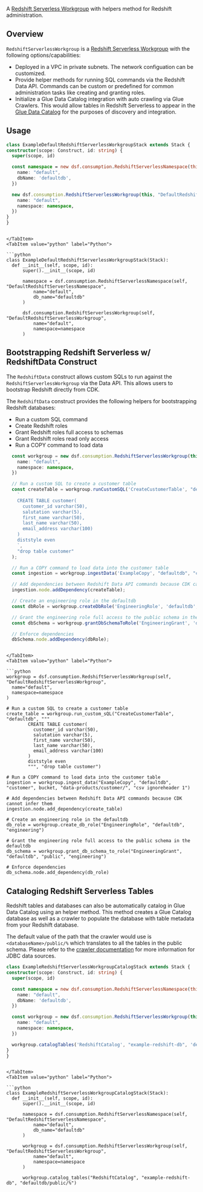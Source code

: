 [//]: # (This file is generated, do not modify directly, update the README.md in framework/src/consumption)

A [Redshift Serverless Workgroup](https://docs.aws.amazon.com/redshift/latest/mgmt/serverless-workgroup-namespace.html) with helpers method for Redshift administration. 

## Overview
`RedshiftServerlessWorkgroup` is a [Redshift Serverless Workgroup](https://docs.aws.amazon.com/redshift/latest/mgmt/serverless-workgroup-namespace.html) with the following options/capabilities:
- Deployed in a VPC in private subnets. The network configuation can be customized.
- Provide helper methods for running SQL commands via the Redshift Data API. Commands can be custom or predefined for common administration tasks like creating and granting roles.
- Initialize a Glue Data Catalog integration with auto crawling via Glue Crawlers. This would allow tables in Redshift Serverless to appear in the [Glue Data Catalog](https://docs.aws.amazon.com/glue/latest/dg/catalog-and-crawler.html) for the purposes of discovery and integration.

## Usage

<Tabs>
  <TabItem value="typescript" label="TypeScript" default>

  ```typescript
class ExampleDefaultRedshiftServerlessWorkgroupStack extends Stack {
  constructor(scope: Construct, id: string) {
    super(scope, id)

    const namespace = new dsf.consumption.RedshiftServerlessNamespace(this, 'DefaultRedshiftServerlessNamespace', {
      name: "default",
      dbName: 'defaultdb',
    })

    new dsf.consumption.RedshiftServerlessWorkgroup(this, "DefaultRedshiftServerlessWorkgroup", {
      name: "default",
      namespace: namespace,
    })
  }
}
  ```
  
  ```mdx-code-block
  
  </TabItem>
  <TabItem value="python" label="Python">

  ```python
class ExampleDefaultRedshiftServerlessWorkgroupStack(Stack):
    def __init__(self, scope, id):
        super().__init__(scope, id)

        namespace = dsf.consumption.RedshiftServerlessNamespace(self, "DefaultRedshiftServerlessNamespace",
            name="default",
            db_name="defaultdb"
        )

        dsf.consumption.RedshiftServerlessWorkgroup(self, "DefaultRedshiftServerlessWorkgroup",
            name="default",
            namespace=namespace
        )
  ```

  </TabItem>
</Tabs>

## Bootstrapping Redshift Serverless w/ RedshiftData Construct

The `RedshiftData` construct allows custom SQLs to run against the `RedshiftServerlessWorkgroup` via the Data API. This allows users to bootstrap Redshift directly from CDK.

The `RedshiftData` construct provides the following helpers for bootstrapping Redshift databases:
- Run a custom SQL command
- Create Redshift roles
- Grant Redshift roles full access to schemas
- Grant Redshift roles read only access
- Run a COPY command to load data 

<Tabs>
  <TabItem value="typescript" label="TypeScript" default>

  ```typescript
    const workgroup = new dsf.consumption.RedshiftServerlessWorkgroup(this, "DefaultRedshiftServerlessWorkgroup", {
      name: "default",
      namespace: namespace,
    })

    // Run a custom SQL to create a customer table
    const createTable = workgroup.runCustomSQL('CreateCustomerTable', "defaultdb",
      `
      CREATE TABLE customer(
        customer_id varchar(50),
        salutation varchar(5),
        first_name varchar(50),
        last_name varchar(50),
        email_address varchar(100)
      )
      diststyle even
      `,
      "drop table customer"
    );

    // Run a COPY command to load data into the customer table
    const ingestion = workgroup.ingestData('ExampleCopy', "defaultdb", "customer", bucket, "data-products/customer/", "csv ignoreheader 1");

    // Add dependencies between Redshift Data API commands because CDK cannot infer them
    ingestion.node.addDependency(createTable);

    // Create an engineering role in the defaultdb
    const dbRole = workgroup.createDbRole('EngineeringRole', 'defaultdb', 'engineering');

    // Grant the engineering role full access to the public schema in the defaultdb
    const dbSchema = workgroup.grantDbSchemaToRole('EngineeringGrant', 'defaultdb', 'public', 'engineering');

    // Enforce dependencies
    dbSchema.node.addDependency(dbRole);
  ```
  
  ```mdx-code-block
  
  </TabItem>
  <TabItem value="python" label="Python">

  ```python
workgroup = dsf.consumption.RedshiftServerlessWorkgroup(self, "DefaultRedshiftServerlessWorkgroup",
    name="default",
    namespace=namespace
)

# Run a custom SQL to create a customer table
create_table = workgroup.run_custom_sQL("CreateCustomerTable", "defaultdb", """
          CREATE TABLE customer(
            customer_id varchar(50),
            salutation varchar(5),
            first_name varchar(50),
            last_name varchar(50),
            email_address varchar(100)
          )
          diststyle even
          """, "drop table customer")

# Run a COPY command to load data into the customer table
ingestion = workgroup.ingest_data("ExampleCopy", "defaultdb", "customer", bucket, "data-products/customer/", "csv ignoreheader 1")

# Add dependencies between Redshift Data API commands because CDK cannot infer them
ingestion.node.add_dependency(create_table)

# Create an engineering role in the defaultdb
db_role = workgroup.create_db_role("EngineeringRole", "defaultdb", "engineering")

# Grant the engineering role full access to the public schema in the defaultdb
db_schema = workgroup.grant_db_schema_to_role("EngineeringGrant", "defaultdb", "public", "engineering")

# Enforce dependencies
db_schema.node.add_dependency(db_role)
  ```

  </TabItem>
</Tabs>

## Cataloging Redshift Serverless Tables

Redshift tables and databases can also be automatically catalog in Glue Data Catalog using an helper method. This method creates a Glue Catalog database as well as a crawler to populate the database with table metadata from your Redshift database.

The default value of the path that the crawler would use is `<databaseName>/public/%` which translates to all the tables in the public schema. Please refer to the [crawler documentation](https://docs.aws.amazon.com/glue/latest/dg/define-crawler.html#define-crawler-choose-data-sources) for more information for JDBC data sources.

<Tabs>
  <TabItem value="typescript" label="TypeScript" default>

  ```typescript
class ExampleRedshiftServerlessWorkgroupCatalogStack extends Stack {
  constructor(scope: Construct, id: string) {
    super(scope, id)

    const namespace = new dsf.consumption.RedshiftServerlessNamespace(this, 'DefaultRedshiftServerlessNamespace', {
      name: "default",
      dbName: 'defaultdb',
    })

    const workgroup = new dsf.consumption.RedshiftServerlessWorkgroup(this, "DefaultRedshiftServerlessWorkgroup", {
      name: "default",
      namespace: namespace,
    })

    workgroup.catalogTables('RedshiftCatalog', "example-redshift-db", 'defaultdb/public/%')
  }
}
  ```
  
  ```mdx-code-block
  
  </TabItem>
  <TabItem value="python" label="Python">

  ```python
class ExampleRedshiftServerlessWorkgroupCatalogStack(Stack):
    def __init__(self, scope, id):
        super().__init__(scope, id)

        namespace = dsf.consumption.RedshiftServerlessNamespace(self, "DefaultRedshiftServerlessNamespace",
            name="default",
            db_name="defaultdb"
        )

        workgroup = dsf.consumption.RedshiftServerlessWorkgroup(self, "DefaultRedshiftServerlessWorkgroup",
            name="default",
            namespace=namespace
        )

        workgroup.catalog_tables("RedshiftCatalog", "example-redshift-db", "defaultdb/public/%")
  ```

  </TabItem>
</Tabs>

